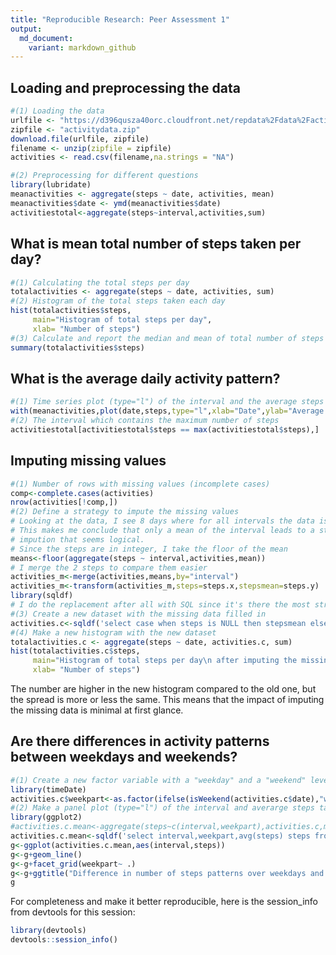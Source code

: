 ```yaml
---
title: "Reproducible Research: Peer Assessment 1"
output:
  md_document:
    variant: markdown_github
---
```



## Loading and preprocessing the data
```r
#(1) Loading the data
urlfile <- "https://d396qusza40orc.cloudfront.net/repdata%2Fdata%2Factivity.zip"
zipfile <- "activitydata.zip"
download.file(urlfile, zipfile)
filename <- unzip(zipfile = zipfile)
activities <- read.csv(filename,na.strings = "NA")

#(2) Preprocessing for different questions
library(lubridate)
meanactivities <- aggregate(steps ~ date, activities, mean)
meanactivities$date <- ymd(meanactivities$date)
activitiestotal<-aggregate(steps~interval,activities,sum)
```


## What is mean total number of steps taken per day?
```r
#(1) Calculating the total steps per day
totalactivities <- aggregate(steps ~ date, activities, sum)
#(2) Histogram of the total steps taken each day
hist(totalactivities$steps,
     main="Histogram of total steps per day",
     xlab= "Number of steps")
#(3) Calculate and report the median and mean of total number of steps per day  
summary(totalactivities$steps)
```


## What is the average daily activity pattern?
```r
#(1) Time series plot (type="l") of the interval and the average steps taken
with(meanactivities,plot(date,steps,type="l",xlab="Date",ylab="Average steps"))
#(2) The interval which contains the maximum number of steps
activitiestotal[activitiestotal$steps == max(activitiestotal$steps),]
```


## Imputing missing values
```r
#(1) Number of rows with missing values (incomplete cases) 
comp<-complete.cases(activities)
nrow(activities[!comp,])
#(2) Define a strategy to impute the missing values
# Looking at the data, I see 8 days where for all intervals the data is missing.
# This makes me conclude that only a mean of the interval leads to a straightforward 
# impution that seems logical.
# Since the steps are in integer, I take the floor of the mean
means<-floor(aggregate(steps ~ interval,activities,mean)) 
# I merge the 2 steps to compare them easier
activities_m<-merge(activities,means,by="interval")
activities_m<-transform(activities_m,steps=steps.x,stepsmean=steps.y)
library(sqldf)
# I do the replacement after all with SQL since it's there the most straightforward to me.
#(3) Create a new dataset with the missing data filled in
activities.c<-sqldf('select case when steps is NULL then stepsmean else steps end steps, date, interval from activities_m')
#(4) Make a new histogram with the new dataset
totalactivities.c <- aggregate(steps ~ date, activities.c, sum)
hist(totalactivities.c$steps,
     main="Histogram of total steps per day\n after imputing the missing values",
     xlab= "Number of steps")
```
The number are higher in the new histogram compared to the old one, but the spread is more or less the same.
This means that the impact of imputing the missing data is minimal at first glance.

## Are there differences in activity patterns between weekdays and weekends?
```r
#(1) Create a new factor variable with a "weekday" and a "weekend" level
library(timeDate)
activities.c$weekpart<-as.factor(ifelse(isWeekend(activities.c$date),"weekday","weekend"))
#(2) Make a panel plot (type="l") of the interval and averarge steps taken across weekday and weekend days
library(ggplot2)
#activities.c.mean<-aggregate(steps~c(interval,weekpart),activities.c,mean)
activities.c.mean<-sqldf('select interval,weekpart,avg(steps) steps from \"activities.c\" group by interval,weekpart')
g<-ggplot(activities.c.mean,aes(interval,steps))
g<-g+geom_line()
g<-g+facet_grid(weekpart~ .)
g<-g+ggtitle("Difference in number of steps patterns over weekdays and weekends")
g
```

For completeness and make it better reproducible, here is the session_info from devtools for this session:
```r
library(devtools)
devtools::session_info()
```
